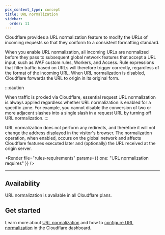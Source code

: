 ```yaml
---
pcx_content_type: concept
title: URL normalization
sidebar:
  order: 11
---
```



Cloudflare provides a URL normalization feature to modify the URLs of incoming requests so that they conform to a consistent formatting standard.

When you enable URL normalization, all incoming URLs are normalized before they pass to subsequent global network features that accept a URL input, such as WAF custom rules, Workers, and Access. Rule expressions that filter traffic based on URLs will therefore trigger correctly, regardless of the format of the incoming URL. When URL normalization is disabled, Cloudflare forwards the URL to origin in its original form.

:::caution

When traffic is proxied via Cloudflare, essential request URL normalization is always applied regardless whether URL normalization is enabled for a specific zone. For example, you cannot disable the conversion of two or more adjacent slashes into a single slash in a request URL by turning off URL normalization.
:::

URL normalization does not perform any <GlossaryTooltip term="redirect">redirects</GlossaryTooltip>, and therefore it will not change the address displayed in the visitor's browser. The normalization operation, when enabled, occurs on the global network and affects Cloudflare features executed later and (optionally) the URL received at the origin server.

<Render
	file="rules-requirements"
	params={{ one: "URL normalization requires" }}
/>

---

## Availability

URL normalization is available in all Cloudflare plans.

## Get started

Learn more about [URL normalization](/rules/normalization/how-it-works/) and how to [configure URL normalization](/rules/normalization/manage/) in the Cloudflare dashboard.
